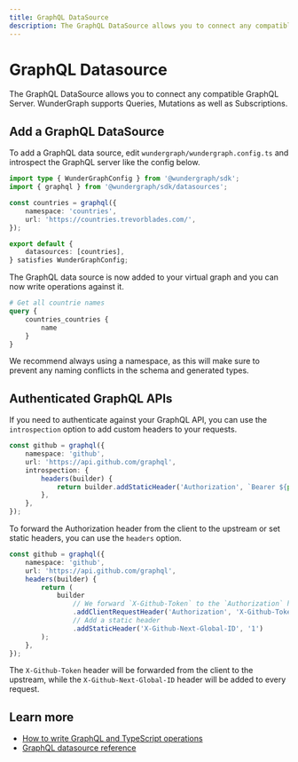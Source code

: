 ```yaml
---
title: GraphQL DataSource
description: The GraphQL DataSource allows you to connect any compatible GraphQL Server.
---
```


# GraphQL Datasource

The GraphQL DataSource allows you to connect any compatible GraphQL Server.
WunderGraph supports Queries, Mutations as well as Subscriptions.

## Add a GraphQL DataSource

To add a GraphQL data source, edit `wundergraph/wundergraph.config.ts` and introspect the GraphQL server like the config below.

```typescript
import type { WunderGraphConfig } from '@wundergraph/sdk';
import { graphql } from '@wundergraph/sdk/datasources';

const countries = graphql({
	namespace: 'countries',
	url: 'https://countries.trevorblades.com/',
});

export default {
	datasources: [countries],
} satisfies WunderGraphConfig;
```

The GraphQL data source is now added to your virtual graph and you can now write operations against it.

```graphql
# Get all countrie names
query {
	countries_countries {
		name
	}
}
```


<Callout>
	We recommend always using a namespace, as this will make sure to prevent any naming conflicts in the schema and
	generated types.
</Callout>

## Authenticated GraphQL APIs

If you need to authenticate against your GraphQL API, you can use the `introspection` option to add custom headers to your requests.

```typescript
const github = graphql({
	namespace: 'github',
	url: 'https://api.github.com/graphql',
	introspection: {
		headers(builder) {
			return builder.addStaticHeader('Authorization', `Bearer ${process.env.GITHUB_TOKEN}`);
		},
	},
});
```

To forward the Authorization header from the client to the upstream or set static headers, you can use the `headers` option.

```typescript
const github = graphql({
	namespace: 'github',
	url: 'https://api.github.com/graphql',
	headers(builder) {
		return (
			builder
				// We forward `X-Github-Token` to the `Authorization` header.
				.addClientRequestHeader('Authorization', 'X-Github-Token')
				// Add a static header
				.addStaticHeader('X-Github-Next-Global-ID', '1')
		);
	},
});
```

The `X-Github-Token` header will be forwarded from the client to the upstream, while the `X-Github-Next-Global-ID` header will be added to every request.

## Learn more

- [How to write GraphQL and TypeScript operations](/docs/guides/writing-operations)
- [GraphQL datasource reference](/reference/datasources/graphql)
